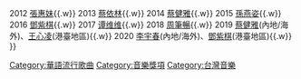 {{Navbox
|name  = 全球流行音樂金榜年度最佳女歌手
|title = [[全金音樂聯盟|流行音樂全金榜]]年度最佳女歌手
|titlestyle = background:#FAF1A4;
|list1 = {{nowrap begin}}
2011 [[梁靜茹]]{{.w}}
2012 [[張惠妹]]{{.w}}
2013 [[蔡依林]]{{.w}}
2014 [[蔡健雅]]{{.w}}
2015 [[孙燕姿|孫燕姿]]{{.w}}
2016 [[鄧紫棋]]{{.w}}
2017 [[谭维维]]{{.w}}
2018 [[周笔畅|周筆暢]]{{.w}}
2019 [[蔡健雅]](內地/海外)、[[王心凌]](港臺地區){{.w}}
2020 [[李宇春]](內地/海外)、[[鄧紫棋]](港臺地區){{.w}}
{{nowrap end}}
}}<noinclude>
[[Category:華語流行歌曲]]
[[Category:音樂獎項]]
[[Category:台灣音樂]]
</noinclude>